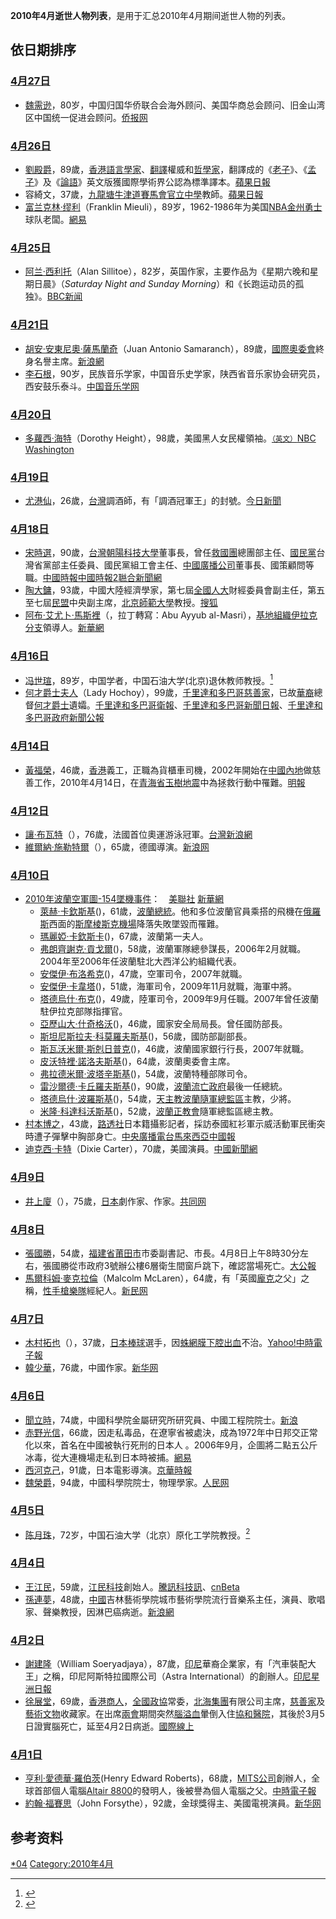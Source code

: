 <center>{{Quotation|{{MonthTOC|2010年|逝世人物列表}}}}</center>

{{TOCright}}

'''2010年4月逝世人物列表'''，是用于汇总2010年4月期间逝世人物的列表。

== 依日期排序 ==
=== [[4月27日|4月27日]] ===
*[[魏需逊|魏需逊]]，80岁，中国归国华侨联合会海外顾问、美国华商总会顾问、旧金山湾区中国统一促进会顾问。[https://web.archive.org/web/20181003143528/http://www.chinapressusa.com/2010-05/05/content_422395.htm 侨报网]

=== [[4月26日|4月26日]] ===
*[[劉殿爵|劉殿爵]]，89歲，[[香港|香港]][[語言學|語言學家]]、[[翻譯|翻譯]]權威和[[哲學家|哲學家]]，翻譯成的《[[道德經|老子]]》、《[[孟子_(著作)|孟子]]》及《[[論語|論語]]》英文版獲國際學術界公認為標準譯本。[http://hk.apple.nextmedia.com/template/apple/art_main.php?iss_id=20100430&sec_id=4104&subsec_id=11867&art_id=13981846 蘋果日報]{{Wayback|url=http://hk.apple.nextmedia.com/template/apple/art_main.php?iss_id=20100430&sec_id=4104&subsec_id=11867&art_id=13981846 |date=20100526145953 }}
*容綺文，37歲，[[九龍塘|九龍塘]][[牛津道|牛津道]][[賽馬會官立中學|賽馬會官立中學]]教師。[http://hk.apple.nextmedia.com/template/apple/art_main.php?iss_id=20100427&sec_id=4104&art_id=13970390 蘋果日報]{{Wayback|url=http://hk.apple.nextmedia.com/template/apple/art_main.php?iss_id=20100427&sec_id=4104&art_id=13970390 |date=20100430193323 }}
*[[富兰克林·缪利|富兰克林·缪利]]（Franklin Mieuli），89岁，1962-1986年为美国[[NBA|NBA]][[金州勇士|金州勇士]]球队老闆。[http://sports.163.com/10/0427/08/658UCQ1A00051CA1.html 網易]{{Wayback|url=http://sports.163.com/10/0427/08/658UCQ1A00051CA1.html |date=20201023115014 }}

=== [[4月25日|4月25日]] ===
*[[阿兰·西利托|阿兰·西利托]]（Alan Sillitoe），82岁，英国作家，主要作品为《星期六晚和星期日晨》（''Saturday Night and Sunday Morning''）和《长跑运动员的孤独》。[http://news.bbc.co.uk/2/hi/uk_news/8642720.stm BBC新闻]{{Wayback|url=http://news.bbc.co.uk/2/hi/uk_news/8642720.stm |date=20200728121627 }}

=== [[4月21日|4月21日]] ===
*[[胡安·安東尼奧·薩馬蘭奇|胡安·安東尼奧·薩馬蘭奇]]（Juan Antonio Samaranch），89歲，[[國際奧委會|國際奧委會]]終身名譽主席。[http://sports.sina.com.cn/o/2010-04-21/19454949656.shtml 新浪網]{{Wayback|url=http://sports.sina.com.cn/o/2010-04-21/19454949656.shtml |date=20190609130146 }}
*[[李石根|李石根]]，90岁，民族音乐学家，中国音乐史学家，陕西省音乐家协会研究员，西安鼓乐泰斗。[https://web.archive.org/web/20100617083620/http://musicology.cn/news/news/201004/6009.html 中国音乐学网]

=== [[4月20日|4月20日]] ===
*[[多蘿西·海特|多蘿西·海特]]（Dorothy Height），98歲，美國黑人女民權領袖。[http://www.nbcwashington.com/news/local-beat/Civil-Rights-Icon-Dorothy-Height-Dies-at-98-91581204.html <small>（英文）</small>NBC Washington]{{Wayback|url=http://www.nbcwashington.com/news/local-beat/Civil-Rights-Icon-Dorothy-Height-Dies-at-98-91581204.html |date=20100520053627 }}

=== [[4月19日|4月19日]] ===
*[[尤港仙|尤港仙]]，26歲，[[台灣|台灣]]調酒師，有「調酒冠軍王」的封號。[http://www.nownews.com/2010/04/20/138-2594096.htm 今日新聞]{{Wayback|url=http://www.nownews.com/2010/04/20/138-2594096.htm |date=20100529174201 }}

=== [[4月18日|4月18日]] ===
*[[宋時選|宋時選]]，90歲，[[台灣|台灣]][[朝陽科技大學|朝陽科技大學]]董事長，曾任[[救國團|救國團]]總團部主任、[[中國國民黨|國民黨]]台灣省黨部主任委員、國民黨組工會主任、[[中國廣播公司|中國廣播公司]]董事長、國策顧問等職。[http://news.chinatimes.com/politics/0,5244,11050203x112010042000090,00.html 中國時報]{{dead link|date=2018年5月 |bot=InternetArchiveBot |fix-attempted=yes }}[https://web.archive.org/web/20100720030449/http://news.chinatimes.com/forum/0,5252,11051401x112010042200182,00.html 中國時報2][https://web.archive.org/web/20100430192747/http://udn.com/NEWS/NATIONAL/NAT5/5556695.shtml 聮合新聞網]
*[[陶大鏞|陶大鏞]]，93歲，中國大陸經濟學家，第七屆[[全國人大|全國人大]]財經委員會副主任，第五至七屆[[民盟|民盟]]中央副主席，[[北京師範大學|北京師範大學]]教授。[http://news.sohu.com/20100420/n271636722.shtml 搜狐]{{Wayback|url=http://news.sohu.com/20100420/n271636722.shtml |date=20201021025304 }}
*[[阿布·艾尤卜·馬斯裡|阿布·艾尤卜·馬斯裡]]（{{lang-ar|أبو أيّوب المصري}}，拉丁轉寫：Abu Ayyub al-Masri），[[伊拉克基地組織|基地組織伊拉克分支]]領導人。[http://news.xinhuanet.com/world/2010-04/20/c_1243518.htm 新華網] {{Wayback|url=http://news.xinhuanet.com/world/2010-04/20/c_1243518.htm |date=20140930190001 }}

=== [[4月16日|4月16日]] ===
*[[冯世瑄|冯世瑄]]，89岁，中国学者，中国石油大学(北京)退休教师教授。<ref>{{Cite web|url=http://www.cup.edu.cn/tzygg/ggl/33195.htm|title=讣告_中国石油大学(北京)|accessdate=2018-11-28|work=www.cup.edu.cn|archive-date=2018-11-28|archive-url=https://web.archive.org/web/20181128164735/http://www.cup.edu.cn/tzygg/ggl/33195.htm|dead-url=no}}</ref>
* [[黛瑪，何才爵士夫人|何才爵士夫人]]（Lady Hochoy），99歲，[[千里達和多巴哥|千里達和多巴哥]][[慈善家|慈善家]]，已故[[華裔|華裔]]總督[[何才|何才爵士]]遺孀。[https://web.archive.org/web/20150620050916/http://test.guardian.co.tt/?q=news%2Fgeneral%2F2010%2F04%2F17%2Flady-hochoy-dies-99 千里達和多巴哥衛報]、[http://www.newsday.co.tt/news/0,119466.html 千里達和多巴哥新聞日報]{{Wayback|url=http://www.newsday.co.tt/news/0,119466.html |date=20100428001004 }}、[http://www.news.gov.tt/index.php?news=3761 千里達和多巴哥政府新聞公報]{{Wayback|url=http://www.news.gov.tt/index.php?news=3761 |date=20201030163957 }}

=== [[4月14日|4月14日]] ===
*[[黃福榮|黃福榮]]，46歲，[[香港|香港]]義工，正職為貨櫃車司機，2002年開始在[[中國內地|中國內地]]做慈善工作，2010年4月14日，在[[青海省|青海省]][[玉樹地震|玉樹地震]]中為拯救行動中罹難。[http://www.singpao.com/NewsArticle.aspx?MenuID=2&NewsID=86837&Lang=tc 明報]{{dead link|date=十一月 2017 |bot=InternetArchiveBot }} 

=== [[4月12日|4月12日]] ===
*[[讓·布瓦特|讓·布瓦特]]（{{lang|fr|Jean Boiteux}}），76歲，法國首位奧運游泳冠軍。[http://news.sina.com.tw/article/20100413/2976707.html 台灣新浪網]{{dead link|date=十一月 2017 |bot=InternetArchiveBot }}
*[[維爾納·施勒特爾|維爾納·施勒特爾]]（{{lang|de|Werner Schroeter}}），65歲，德國導演。[http://ent.sina.com.cn/s/u/2010-04-15/03182929735.shtml 新浪网]{{Wayback|url=http://ent.sina.com.cn/s/u/2010-04-15/03182929735.shtml |date=20190608134235 }}

=== [[4月10日|4月10日]] ===
*[[2010年波蘭空軍圖-154墜機事件|2010年波蘭空軍圖-154墜機事件]]：　[http://www.google.com/hostednews/ap/article/ALeqM5iVF6779laLoQqf-UdYjLw7H5Bw-AD9F03PVG0 美聯社]{{Wayback|url=http://www.google.com/hostednews/ap/article/ALeqM5iVF6779laLoQqf-UdYjLw7H5Bw-AD9F03PVG0 |date=20100413194808 }} [http://news.xinhuanet.com/world/2010-04/10/c_1226208.htm 新華網]{{Wayback|url=http://news.xinhuanet.com/world/2010-04/10/c_1226208.htm |date=20100413202512 }}
**[[萊赫·卡欽斯基|萊赫·卡欽斯基]]({{lang|pl|Lech Kaczynski}})，61歲，[[波蘭總統列表|波蘭總統]]。他和多位波蘭官員乘搭的飛機在[[俄羅斯|俄羅斯]]西面的[[斯摩棱斯克機場|斯摩棱斯克機場]]降落失敗墜毀而罹難。
**[[瑪麗婭·卡欽斯卡|瑪麗婭·卡欽斯卡]]({{lang|pl|Maria Kaczyńska}})，67歲，波蘭第一夫人。
**[[弗朗齊謝克·貢戈爾|弗朗齊謝克·貢戈爾]]({{lang|pl|Franciszek Gągor}})，58歲，波蘭軍隊總參謀長，2006年2月就職。2004年至2006年任波蘭駐北大西洋公約組織代表。
**[[安傑伊·布洛希克|安傑伊·布洛希克]]({{lang|pl|Andrzej Błasik}})，47歲，空軍司令，2007年就職。
**[[安傑伊·卡韋塔|安傑伊·卡韋塔]]({{lang|pl|Andrzej Karweta}})，51歲，海軍司令，2009年11月就職，海軍中將。
**[[塔德烏什·布克|塔德烏什·布克]]({{lang|pl|Tadeusz Buk}})，49歲，陸軍司令，2009年9月任職。2007年曾任波蘭駐伊拉克部隊指揮官。
**[[亞歷山大·什奇格沃|亞歷山大·什奇格沃]]({{lang|pl|Aleksander Szczygło}})，46歲，國家安全局局長。曾任國防部長。
**[[斯坦尼斯拉夫·科莫羅夫斯基|斯坦尼斯拉夫·科莫羅夫斯基]]({{lang|pl|Stanisław Komorowski}})，56歲，國防部副部長。
**[[斯瓦沃米爾·斯剋日普克|斯瓦沃米爾·斯剋日普克]]({{lang|pl|Sławomir Skrzypek}})，46歲，波蘭國家銀行行長，2007年就職。
**[[皮沃特裡·諾洛夫斯基|皮沃特裡·諾洛夫斯基]]({{lang|pl|Piotr Nurowski}})，64歲，波蘭奧委會主席。
**[[弗拉德米爾·波塔辛斯基|弗拉德米爾·波塔辛斯基]]({{lang|pl|Włodzimierz Potasiński}})，54歲，波蘭特種部隊司令。
**[[雷沙爾德·卡丘羅夫斯基|雷沙爾德·卡丘羅夫斯基]]({{lang|pl|Ryszard Kaczorowski}})，90歲，[[波蘭流亡政府|波蘭流亡政府]]最後一任總統。
**[[塔德烏什·波羅斯基|塔德烏什·波羅斯基]]({{lang|pl|Tadeusz Płoski}})，54歲，[[天主教波蘭隨軍總監區|天主教波蘭隨軍總監區]]主教，少將。
**[[米隆·科達科沃斯基|米隆·科達科沃斯基]]({{lang|pl|Miron Chodakowski}})，52歲，[[波蘭正教會|波蘭正教會]]隨軍總監區總主教。
*[[村本博之|村本博之]]，43歲，[[路透社|路透社]]日本籍攝影記者，採訪泰國紅衫軍示威活動軍民衝突時遭子彈擊中胸部身亡。[https://web.archive.org/web/20100414162832/http://news.rti.org.tw/index_newsContent.aspx?id=1&id2=2&nid=238732 中央廣播電台][https://web.archive.org/web/20100415224641/http://www.chinapress.com.my/content_new.asp?dt=2010-04-12&sec=world&art=0412waa97a40.txt 馬來西亞中國報]
*[[迪克西·卡特|迪克西·卡特]]（Dixie Carter），70歲，美國演員。[http://www.chinanews.com.cn/yl/yl-yrfc/news/2010/04-13/2222182.shtml 中國新聞網]{{Wayback|url=http://www.chinanews.com.cn/yl/yl-yrfc/news/2010/04-13/2222182.shtml |date=20100414054327 }}

=== [[4月9日|4月9日]] ===
*[[井上廈|井上廈]]（{{lang-ja|井上 ひさし}}），75歲，[[日本|日本]]劇作家、作家。[https://web.archive.org/web/20100523144057/http://china.kyodo.co.jp/modules/fsStory/index.php?sel_lang=schinese 共同网]

=== [[4月8日|4月8日]] ===
*[[張國勝|張國勝]]，54歲，[[福建省|福建省]][[莆田市|莆田市]]市委副書記、市長。4月8日上午8時30分左右，張國勝從市政府3號辦公樓6層衛生間窗戶跳下，確認當場死亡。[https://web.archive.org/web/20100615003324/http://www.takungpao.com/news/10/04/09/images_0706-1240601.htm 大公報]
*[[馬爾科姆·麥克拉倫|馬爾科姆·麥克拉倫]]（Malcolm McLaren），64歲，有「英國[[龐克|龐克]]之父」之稱，[[性手槍樂隊|性手槍樂隊]]經紀人。[http://news.xinmin.cn/rollnews/2010/04/09/4360368.html 新民网]{{Wayback|url=http://news.xinmin.cn/rollnews/2010/04/09/4360368.html |date=20160304210549 }}

=== [[4月7日|4月7日]] ===
*[[木村拓也|木村拓也]]（{{lang-ja|木村 拓也（きむら たくや）}}），37歲，[[日本|日本]][[棒球|棒球]]選手，因[[蛛網膜下腔出血|蛛網膜下腔出血]]不治。[https://web.archive.org/web/20100409155531/http://headlines.yahoo.co.jp/hl?a=20100407-00000026-jij-spo Yahoo!][https://web.archive.org/web/20100702140222/http://news.chinatimes.com/sports/0,5250,130512x132010040701176,00.html 中時電子報]
*[[韓少華|韓少華]]，76歲，中國作家。[http://news.xinhuanet.com/book/2010-04/11/content_13336299.htm 新华网]{{Wayback|url=http://news.xinhuanet.com/book/2010-04/11/content_13336299.htm |date=20100414192202 }}

=== [[4月6日|4月6日]] ===
*[[聞立時|聞立時]]，74歲，中國科學院金屬研究所研究員、中國工程院院士。[http://gd.news.sina.com.cn/news/2010/04/10/868146.html 新浪]{{Wayback|url=http://gd.news.sina.com.cn/news/2010/04/10/868146.html |date=20180928045750 }}
*[[赤野光信|赤野光信]]，66歲，因走私毒品，在遼寧省被處決，成為1972年中日邦交正常化以來，首名在中國被執行死刑的日本人 。2006年9月，企圖將二點五公斤冰毒，從大連機場走私到日本時被捕。[https://web.archive.org/web/20181003142019/http://news.163.com/10/0401/02/635CUSJH000146BB.html 網易]
*[[西河克己|西河克己]]，91歲，日本電影導演。[http://ent.qq.com/a/20100409/000054.htm 京華時報]{{Wayback|url=http://ent.qq.com/a/20100409/000054.htm |date=20190607073959 }}
*[[魏榮爵|魏榮爵]]，94歲，中國科學院院士，物理學家。[http://scitech.people.com.cn/GB/11365996.html 人民网]{{Wayback|url=http://scitech.people.com.cn/GB/11365996.html |date=20180928135318 }}

=== [[4月5日|4月5日]] ===
*[[陈月珠|陈月珠]]，72岁，中国石油大学（北京）原化工学院教授。<ref>{{Cite web|url=http://www.cup.edu.cn/tzygg/ggl/32983.htm|title=讣告_中国石油大学(北京)|accessdate=2018-11-23|work=www.cup.edu.cn|archive-date=2016-05-17|archive-url=https://web.archive.org/web/20160517010547/http://www.cup.edu.cn/tzygg/ggl/32983.htm|dead-url=no}}</ref>

=== [[4月4日|4月4日]] ===
*[[王江民|王江民]]，59歲，[[江民殺毒軟件|江民科技]]創始人。[http://tech.qq.com/a/20100405/000063.htm 騰訊科技訊]{{Wayback|url=http://tech.qq.com/a/20100405/000063.htm |date=20200919222150 }}、[http://www.cnbeta.com/articles/107873.htm cnBeta]{{Wayback|url=http://www.cnbeta.com/articles/107873.htm |date=20180929200451 }}
*[[孫連夢|孫連夢]]，48歲，[[中國|中國]]吉林藝術學院城市藝術學院流行音樂系主任，演員、歌唱家、聲樂教授，因淋巴癌病逝。[http://news.sina.com.cn/s/2010-04-08/013417336967s.shtml 新浪網]{{Wayback|url=http://news.sina.com.cn/s/2010-04-08/013417336967s.shtml |date=20190604192936 }}

=== [[4月2日|4月2日]] ===
*[[謝建隆|謝建隆]]（William Soeryadjaya），87歲，[[印尼|印尼]]華裔企業家，有「汽車裝配大王」之稱，印尼阿斯特拉國際公司（Astra International）的創辦人。[http://www.sinchew-i.com/indonesia/node/16897 印尼星洲日報]{{Wayback|url=http://www.sinchew-i.com/indonesia/node/16897 |date=20190601105135 }}
*[[徐展堂|徐展堂]]，69歲，[[香港|香港]][[商人|商人]]，[[全國政協|全國政協]]常委，[[北海集團|北海集團]]有限公司主席，[[慈善家|慈善家]]及[[藝術|藝術]][[文物|文物]]收藏家。在出席[[兩會|兩會]]期間突然[[腦溢血|腦溢血]]暈倒入住[[協和醫院|協和醫院]]，其後於3月5日證實腦死亡，延至4月2日病逝。[http://gb.cri.cn/27824/2010/06/09/5005s2880808.htm 國際線上]{{Wayback|url=http://gb.cri.cn/27824/2010/06/09/5005s2880808.htm |date=20160304131641 }}

=== [[4月1日|4月1日]] ===
*[[亨利·愛德華·羅伯茨|亨利·愛德華·羅伯茨]](Henry Edward Roberts)，68歲，[[MITS公司|MITS公司]]創辦人，全球首部個人電腦[[Altair_8800|Altair 8800]]的發明人，後被譽為個人電腦之父。[https://web.archive.org/web/20100716102433/http://news.chinatimes.com/tech/0,5249,12050902x112010040300167,00.html 中時電子報]
*[[約翰·福賽思_(演員)|約翰·福賽思]]（John Forsythe），92歲，金球獎得主、美國電視演員。[http://news.xinhuanet.com/ent/2010-04/03/content_13294497.htm 新华网]

== 参考资料 ==
{{reflist}}

{{各年各月份逝世人物}}

[[Category:2010年逝世|*04]]
[[Category:2010年4月|Category:2010年4月]]